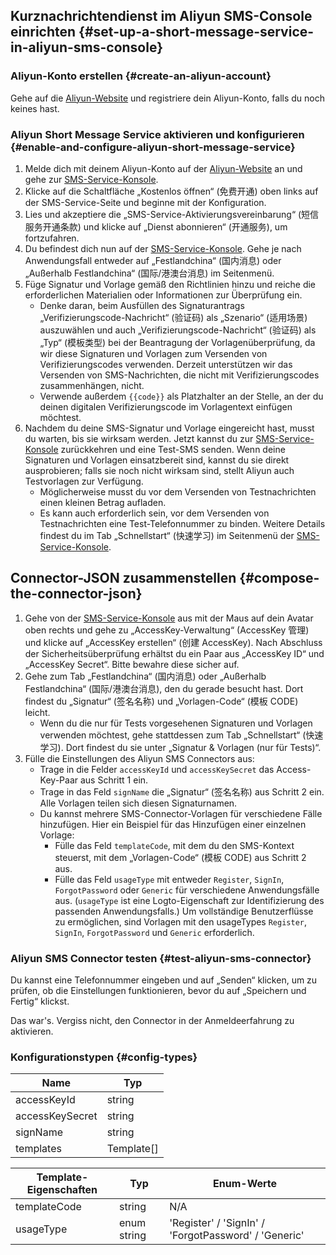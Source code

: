 ## Kurznachrichtendienst im Aliyun SMS-Console einrichten \{#set-up-a-short-message-service-in-aliyun-sms-console}

### Aliyun-Konto erstellen \{#create-an-aliyun-account}

Gehe auf die [Aliyun-Website](https://cn.aliyun.com/) und registriere dein Aliyun-Konto, falls du noch keines hast.

### Aliyun Short Message Service aktivieren und konfigurieren \{#enable-and-configure-aliyun-short-message-service}

1. Melde dich mit deinem Aliyun-Konto auf der [Aliyun-Website](https://cn.aliyun.com/) an und gehe zur [SMS-Service-Konsole](https://www.aliyun.com/product/sms).
2. Klicke auf die Schaltfläche „Kostenlos öffnen“ (免费开通) oben links auf der SMS-Service-Seite und beginne mit der Konfiguration.
3. Lies und akzeptiere die „SMS-Service-Aktivierungsvereinbarung“ (短信服务开通条款) und klicke auf „Dienst abonnieren“ (开通服务), um fortzufahren.
4. Du befindest dich nun auf der [SMS-Service-Konsole](https://dysms.console.aliyun.com/overview). Gehe je nach Anwendungsfall entweder auf „Festlandchina“ (国内消息) oder „Außerhalb Festlandchina“ (国际/港澳台消息) im Seitenmenü.
5. Füge Signatur und Vorlage gemäß den Richtlinien hinzu und reiche die erforderlichen Materialien oder Informationen zur Überprüfung ein.
   - Denke daran, beim Ausfüllen des Signaturantrags „Verifizierungscode-Nachricht“ (验证码) als „Szenario“ (适用场景) auszuwählen und auch „Verifizierungscode-Nachricht“ (验证码) als „Typ“ (模板类型) bei der Beantragung der Vorlagenüberprüfung, da wir diese Signaturen und Vorlagen zum Versenden von Verifizierungscodes verwenden. Derzeit unterstützen wir das Versenden von SMS-Nachrichten, die nicht mit Verifizierungscodes zusammenhängen, nicht.
   - Verwende außerdem `{{code}}` als Platzhalter an der Stelle, an der du deinen digitalen Verifizierungscode im Vorlagentext einfügen möchtest.
6. Nachdem du deine SMS-Signatur und Vorlage eingereicht hast, musst du warten, bis sie wirksam werden. Jetzt kannst du zur [SMS-Service-Konsole](https://dysms.console.aliyun.com/overview) zurückkehren und eine Test-SMS senden. Wenn deine Signaturen und Vorlagen einsatzbereit sind, kannst du sie direkt ausprobieren; falls sie noch nicht wirksam sind, stellt Aliyun auch Testvorlagen zur Verfügung.
   - Möglicherweise musst du vor dem Versenden von Testnachrichten einen kleinen Betrag aufladen.
   - Es kann auch erforderlich sein, vor dem Versenden von Testnachrichten eine Test-Telefonnummer zu binden. Weitere Details findest du im Tab „Schnellstart“ (快速学习) im Seitenmenü der [SMS-Service-Konsole](https://dysms.console.aliyun.com/overview).

## Connector-JSON zusammenstellen \{#compose-the-connector-json}

1. Gehe von der [SMS-Service-Konsole](https://dysms.console.aliyun.com/overview) aus mit der Maus auf dein Avatar oben rechts und gehe zu „AccessKey-Verwaltung“ (AccessKey 管理) und klicke auf „AccessKey erstellen“ (创建 AccessKey). Nach Abschluss der Sicherheitsüberprüfung erhältst du ein Paar aus „AccessKey ID“ und „AccessKey Secret“. Bitte bewahre diese sicher auf.
2. Gehe zum Tab „Festlandchina“ (国内消息) oder „Außerhalb Festlandchina“ (国际/港澳台消息), den du gerade besucht hast. Dort findest du „Signatur“ (签名名称) und „Vorlagen-Code“ (模板 CODE) leicht.
   - Wenn du die nur für Tests vorgesehenen Signaturen und Vorlagen verwenden möchtest, gehe stattdessen zum Tab „Schnellstart“ (快速学习). Dort findest du sie unter „Signatur & Vorlagen (nur für Tests)“.
3. Fülle die Einstellungen des Aliyun SMS Connectors aus:
   - Trage in die Felder `accessKeyId` und `accessKeySecret` das Access-Key-Paar aus Schritt 1 ein.
   - Trage in das Feld `signName` die „Signatur“ (签名名称) aus Schritt 2 ein. Alle Vorlagen teilen sich diesen Signaturnamen.
   - Du kannst mehrere SMS-Connector-Vorlagen für verschiedene Fälle hinzufügen. Hier ein Beispiel für das Hinzufügen einer einzelnen Vorlage:
     - Fülle das Feld `templateCode`, mit dem du den SMS-Kontext steuerst, mit dem „Vorlagen-Code“ (模板 CODE) aus Schritt 2 aus.
     - Fülle das Feld `usageType` mit entweder `Register`, `SignIn`, `ForgotPassword` oder `Generic` für verschiedene Anwendungsfälle aus. (`usageType` ist eine Logto-Eigenschaft zur Identifizierung des passenden Anwendungsfalls.) Um vollständige Benutzerflüsse zu ermöglichen, sind Vorlagen mit den usageTypes `Register`, `SignIn`, `ForgotPassword` und `Generic` erforderlich.

### Aliyun SMS Connector testen \{#test-aliyun-sms-connector}

Du kannst eine Telefonnummer eingeben und auf „Senden“ klicken, um zu prüfen, ob die Einstellungen funktionieren, bevor du auf „Speichern und Fertig“ klickst.

Das war's. Vergiss nicht, den <MainSiteUrl href="/connectors/sms-connectors/#enable-phone-number-sign-up-or-sign-in">Connector in der Anmeldeerfahrung zu aktivieren</MainSiteUrl>.

### Konfigurationstypen \{#config-types}

| Name            | Typ        |
| --------------- | ---------- |
| accessKeyId     | string     |
| accessKeySecret | string     |
| signName        | string     |
| templates       | Template[] |

| Template-Eigenschaften | Typ         | Enum-Werte                                           |
| ---------------------- | ----------- | ---------------------------------------------------- |
| templateCode           | string      | N/A                                                  |
| usageType              | enum string | 'Register' / 'SignIn' / 'ForgotPassword' / 'Generic' |

